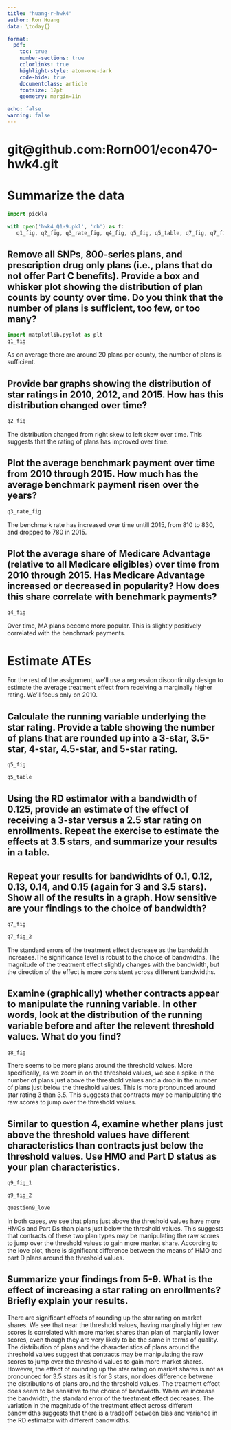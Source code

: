```yaml
---
title: "huang-r-hwk4"
author: Ron Huang
data: \today{}

format: 
  pdf: 
    toc: true
    number-sections: true
    colorlinks: true
    highlight-style: atom-one-dark
    code-hide: true
    documentclass: article
    fontsize: 12pt
    geometry: margin=1in

echo: false
warning: false
---
```

# git@github.com:Rorn001/econ470-hwk4.git {.unnumbered}

# Summarize the data

```python
import pickle

with open('hwk4_Q1-9.pkl', 'rb') as f:
   q1_fig, q2_fig, q3_rate_fig, q4_fig, q5_fig, q5_table, q7_fig, q7_fig_2, q8_fig, q9_fig_1, q9_fig_2, question9_love = pickle.load(f)

```

## Remove all SNPs, 800-series plans, and prescription drug only plans (i.e., plans that do not offer Part C benefits). Provide a box and whisker plot showing the distribution of plan counts by county over time. Do you think that the number of plans is sufficient, too few, or too many?

```python
import matplotlib.pyplot as plt
q1_fig
```

As on average there are around 20 plans per county, the number of plans is sufficient.

\newpage

## Provide bar graphs showing the distribution of star ratings in 2010, 2012, and 2015. How has this distribution changed over time?

```python
q2_fig
```

The distribution changed from right skew to left skew over time. This suggests that the rating of plans has improved over time.

\newpage

## Plot the average benchmark payment over time from 2010 through 2015. How much has the average benchmark payment risen over the years?

```python

q3_rate_fig

```

The benchmark rate has increased over time untill 2015, from 810 to 830, and dropped to 780 in 2015.  

\newpage

## Plot the average share of Medicare Advantage (relative to all Medicare eligibles) over time from 2010 through 2015. Has Medicare Advantage increased or decreased in popularity? How does this share correlate with benchmark payments?

```python
q4_fig

```

Over time, MA plans become more popular. This is slightly positively correlated with the benchmark payments. 

\newpage


# Estimate ATEs

For the rest of the assignment, we’ll use a regression discontinuity design to estimate the average treatment effect from receiving a marginally higher rating. We’ll focus only on 2010.

## Calculate the running variable underlying the star rating. Provide a table showing the number of plans that are rounded up into a 3-star, 3.5-star, 4-star, 4.5-star, and 5-star rating.

```python
q5_fig
```

```python
q5_table
```

\newpage

## Using the RD estimator with a bandwidth of 0.125, provide an estimate of the effect of receiving a 3-star versus a 2.5 star rating on enrollments. Repeat the exercise to estimate the effects at 3.5 stars, and summarize your results in a table.

\begin{table}[H]
\caption{Table 1 - RD Results for bandwidth 0.125}
\label{}
\begin{center}
\begin{tabular}{lll}
\hline
                  & star=3   & star=3.5  \\
\hline
Intercept        & 0.044***  & 0.099***   \\
                 & (0.007)   & (0.030)    \\
treat            & 0.005***  & 0.003*     \\
                 & (0.001)   & (0.002)    \\
raw\_rating      & -0.012*** & -0.026***  \\
                 & (0.003)   & (0.009)    \\
R-squared        & 0.017     & 0.005      \\
R-squared Adj.   & 0.016     & 0.004      \\
No. observations & 5084      & 1733       \\
\hline
\end{tabular}
\end{center}
Standard errors in parentheses. \newline 
* p<.1, ** p<.05, ***p<.01
\end{table}

\newpage

## Repeat your results for bandwidhts of 0.1, 0.12, 0.13, 0.14, and 0.15 (again for 3 and 3.5 stars). Show all of the results in a graph. How sensitive are your findings to the choice of bandwidth?

```python
q7_fig

```

```python
q7_fig_2

```

The standard errors of the treatment effect decrease as the bandwidth increases.The significance level is robust to the choice of bandwidths. The magnitude of the treatment effect slightly changes with the bandwidth, but the direction of the effect is more consistent across different bandwidths. 

\newpage

## Examine (graphically) whether contracts appear to manipulate the running variable. In other words, look at the distribution of the running variable before and after the relevent threshold values. What do you find?

```python
q8_fig

```

There seems to be more plans around the threshold values. More specifically, as we zoom in on the threshold values, we see a spike in the number of plans just above the threshold values and a drop in the number of plans just below the threshold values. This is more pronounced around star rating 3 than 3.5. This suggests that contracts may be manipulating the raw scores to jump over the threshold values.

\newpage

## Similar to question 4, examine whether plans just above the threshold values have different characteristics than contracts just below the threshold values. Use HMO and Part D status as your plan characteristics.

```python
q9_fig_1

```

```python
q9_fig_2

```

```python

question9_love


```


In both cases, we see that plans just above the threshold values have more HMOs and Part Ds than plans just below the threshold values. This suggests that contracts of these two plan types may be manipulating the raw scores to jump over the threshold values to gain more market share. According to the love plot, there is significant difference between the means of HMO and part D plans around the threshold values.

\newpage


## Summarize your findings from 5-9. What is the effect of increasing a star rating on enrollments? Briefly explain your results.

There are significant effects of rounding up the star rating on market shares. We see that near the threshold values, having marginally higher raw scores is correlated with more market shares than plan of margianlly lower scores, even though they are very likely to be the same in terms of quality. The distribution of plans and the characteristics of plans around the threshold values suggest that contracts may be manipulating the raw scores to jump over the threshold values to gain more market shares. However, the effect of rounding up the star rating on market shares is not as pronounced for 3.5 stars as it is for 3 stars, nor does difference betwene the distributions of plans around the threshold values. The treatment effect does seem to be sensitive to the choice of bandwidth. When we increase the bandwidth, the standard error of the treatment effect decreases. The variation in the magnitude of the treatment effect across different bandwidths suggests that there is a tradeoff between bias and variance in the RD estimator with different bandwidths.